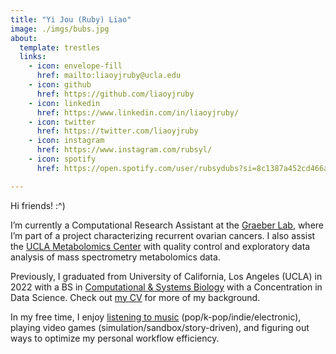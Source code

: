 ```yaml
---
title: "Yi Jou (Ruby) Liao"
image: ./imgs/bubs.jpg
about:
  template: trestles
  links:
    - icon: envelope-fill
      href: mailto:liaoyjruby@ucla.edu
    - icon: github
      href: https://github.com/liaoyjruby
    - icon: linkedin
      href: https://www.linkedin.com/in/liaoyjruby/
    - icon: twitter
      href: https://twitter.com/liaoyjruby
    - icon: instagram
      href: https://www.instagram.com/rubsyl/
    - icon: spotify
      href: https://open.spotify.com/user/rubsydubs?si=8c1387a452cd466a

---
```


Hi friends! :^)

I'm currently a Computational Research Assistant at the [Graeber Lab](https://systems.crump.ucla.edu/), where I'm part of a project characterizing recurrent ovarian cancers. I also assist the [UCLA Metabolomics Center](https://systems.crump.ucla.edu/metabolomics_center/) with quality control and exploratory data analysis of mass spectrometry metabolomics data. 

Previously, I graduated from University of California, Los Angeles (UCLA) in 2022 with a BS in [Computational & Systems Biology](https://casb.ucla.edu/) with a Concentration in Data Science. Check out [my CV](cv.qmd) for more of my background.

In my free time, I enjoy [listening to music](https://www.last.fm/user/rubsyl) (pop/k-pop/indie/electronic), playing video games (simulation/sandbox/story-driven), and figuring out ways to optimize my personal workflow efficiency.